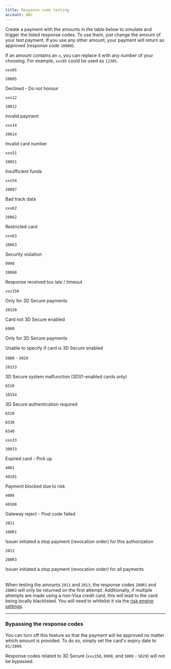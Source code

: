 ```yaml
---
title: Response code testing
account: ABC
---
```


Create a payment with the amounts in the table below to simulate and trigger the listed response codes. To use them, just change the amount of your test payment. If you use any other amount, your payment will return as approved (response code `10000`).

<TipBox variant="info">

If an amount contains an `x`, you can replace it with any number of your choosing. For example, `xxx05` could be used as `12305`.

</TipBox>

<Table>
<TableHead headers={['Amount', 'Response code', 'Description']} />
<TableBody>
<TableRow>
<TableCell>

`xxx05`

</TableCell>
<TableCell>

`20005`

</TableCell>
<TableCell>

Declined - Do not honour

</TableCell>
</TableRow>
<TableRow>
<TableCell>

`xxx12`

</TableCell>
<TableCell>

`20012`

</TableCell>
<TableCell>

Invalid payment

</TableCell>
</TableRow>
<TableRow>
<TableCell>

`xxx14`

</TableCell>
<TableCell>

`20014`

</TableCell>
<TableCell>

Invalid card number

</TableCell>
</TableRow>
<TableRow>
<TableCell>

`xxx51`

</TableCell>
<TableCell>

`20051`

</TableCell>
<TableCell>

Insufficient funds

</TableCell>
</TableRow>
<TableRow>
<TableCell>

`xxx54`

</TableCell>
<TableCell>

`20087`

</TableCell>
<TableCell>

Bad track data

</TableCell>
</TableRow>
<TableRow>
<TableCell>

`xxx62`

</TableCell>
<TableCell>

`20062`

</TableCell>
<TableCell>

Restricted card

</TableCell>
</TableRow>
<TableRow>
<TableCell>

`xxx63`

</TableCell>
<TableCell>

`20063`

</TableCell>
<TableCell>

Security violation

</TableCell>
</TableRow>
<TableRow>
<TableCell>

`9998`

</TableCell>
<TableCell>

`20068`

</TableCell>
<TableCell>

Response received too late / timeout

</TableCell>
</TableRow>
<TableRow>
<TableCell>

`xxx150`

<InfoBox>

Only for 3D Secure payments

</InfoBox>

</TableCell>
<TableCell rowSpan={2}>

`20150`

</TableCell>
<TableCell>

Card not 3D Secure enabled

</TableCell>
</TableRow>
<TableRow>
<TableCell>

`6900`

<InfoBox>

Only for 3D Secure payments

</InfoBox>

</TableCell>
<TableCell>

Unable to specify if card is 3D Secure enabled

</TableCell>
</TableRow>
<TableRow>
<TableCell>

`5000` - `5029`

</TableCell>
<TableCell>

`20153`

</TableCell>
<TableCell>

3D Secure system malfunction (3DS1-enabled cards only)

</TableCell>
</TableRow>
<TableRow>
<TableCell>

`6510`

</TableCell>
<TableCell rowSpan={4}>

`20154`

</TableCell>
<TableCell rowSpan={4}>

3D Secure authentication required

</TableCell>
</TableRow>
<TableRow>
<TableCell>

`6520`

</TableCell>
</TableRow>
<TableRow>
<TableCell>

`6530`

</TableCell>
</TableRow>
<TableRow>
<TableCell>

`6540`

</TableCell>
</TableRow>
<TableRow>
<TableCell>

`xxx33`

</TableCell>
<TableCell>

`30033`

</TableCell>
<TableCell>

Expired card - Pick up

</TableCell>
</TableRow>
<TableRow>
<TableCell>

`4001`

</TableCell>
<TableCell>

`40101`

</TableCell>
<TableCell>

Payment blocked due to risk

</TableCell>
</TableRow>
<TableRow>
<TableCell>

`4008`

</TableCell>
<TableCell>

`40108`

</TableCell>
<TableCell>

Gateway reject - Post code failed

</TableCell>
</TableRow>
<TableRow>
<TableCell>

`2011`

</TableCell>
<TableCell>

`200R1`

</TableCell>
<TableCell>

Issuer initiated a stop payment (revocation order) for this authorization

</TableCell>
</TableRow>
<TableRow>
<TableCell>

`2013`

</TableCell>
<TableCell>

`200R3`

</TableCell>
<TableCell>

Issuer initiated a stop payment (revocation order) for all payments

</TableCell>
</TableRow>

</TableBody>
</Table>

<TipBox variant="note" title="Testing the amounts 2011 and 2013">

When testing the amounts `2011` and `2013`, the response codes `200R1` and `200R3` will only be returned on the first attempt. Additionally, if multiple attempts are made using a non-Visa credit card, this will lead to the card being locally blacklisted. You will need to whitelist it via the [risk engine settings](/risk-management/risk-engine-settings).

</TipBox>

---

### Bypassing the response codes

You can turn off this feature so that the payment will be approved no matter which amount is provided. To do so, simply set the card's expiry date to `01/2099`.

<TipBox variant="info">

Response codes related to 3D Secure (`xxx150`, `6900`, and `5000` - `5029`) will not be bypassed.

</TipBox>
